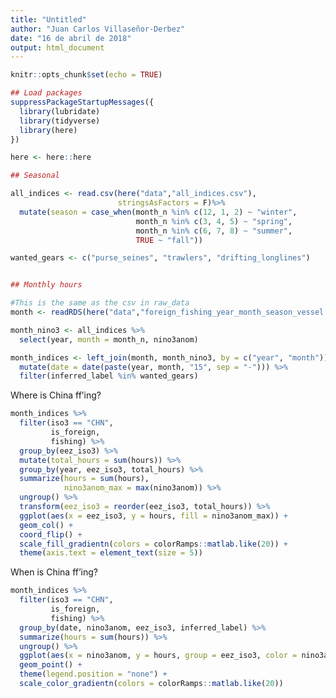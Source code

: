 ```yaml
---
title: "Untitled"
author: "Juan Carlos Villaseñor-Derbez"
date: "16 de abril de 2018"
output: html_document
---
```


```r
knitr::opts_chunk$set(echo = TRUE)
```

```r
## Load packages
suppressPackageStartupMessages({
  library(lubridate)
  library(tidyverse)
  library(here)
})

here <- here::here

## Seasonal

all_indices <- read.csv(here("data","all_indices.csv"),
                        stringsAsFactors = F)%>%
  mutate(season = case_when(month_n %in% c(12, 1, 2) ~ "winter",
                            month_n %in% c(3, 4, 5) ~ "spring",
                            month_n %in% c(6, 7, 8) ~ "summer",
                            TRUE ~ "fall"))

wanted_gears <- c("purse_seines", "trawlers", "drifting_longlines")


## Monthly hours

#This is the same as the csv in raw_data
month <- readRDS(here("data","foreign_fishing_year_month_season_vessel.rds"))

month_nino3 <- all_indices %>% 
  select(year, month = month_n, nino3anom)

month_indices <- left_join(month, month_nino3, by = c("year", "month")) %>% 
  mutate(date = date(paste(year, month, "15", sep = "-"))) %>% 
  filter(inferred_label %in% wanted_gears)
```

Where is China ff'ing?

```r
month_indices %>% 
  filter(iso3 == "CHN",
         is_foreign,
         fishing) %>% 
  group_by(eez_iso3) %>% 
  mutate(total_hours = sum(hours)) %>% 
  group_by(year, eez_iso3, total_hours) %>% 
  summarize(hours = sum(hours),
            nino3anom_max = max(nino3anom)) %>% 
  ungroup() %>% 
  transform(eez_iso3 = reorder(eez_iso3, total_hours)) %>% 
  ggplot(aes(x = eez_iso3, y = hours, fill = nino3anom_max)) +
  geom_col() +
  coord_flip() +
  scale_fill_gradientn(colors = colorRamps::matlab.like(20)) +
  theme(axis.text = element_text(size = 5))
```

When is China ff'ing?

```r
month_indices %>% 
  filter(iso3 == "CHN",
         is_foreign,
         fishing) %>% 
  group_by(date, nino3anom, eez_iso3, inferred_label) %>% 
  summarize(hours = sum(hours)) %>% 
  ungroup() %>% 
  ggplot(aes(x = nino3anom, y = hours, group = eez_iso3, color = nino3anom)) +
  geom_point() +
  theme(legend.position = "none") +
  scale_color_gradientn(colors = colorRamps::matlab.like(20))
    
```





































